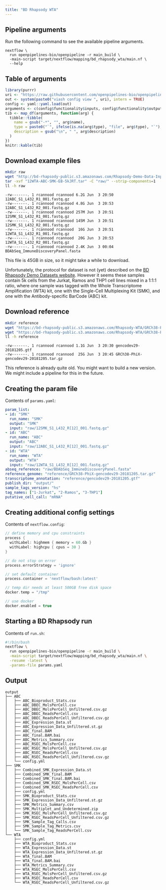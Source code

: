 ```yaml
---
title: "BD Rhapsody WTA"
---
```


## Pipeline arguments

Run the following command to see the available pipeline arguments.
```
nextflow \
  run openpipelines-bio/openpipeline -r main_build \
  -main-script target/nextflow/mapping/bd_rhapsody_wta/main.nf \
  --help
```

## Table of arguments

```r
library(purrr)
uri <- "https://raw.githubusercontent.com/openpipelines-bio/openpipeline/main/src/mapping/bd_rhapsody_wta/config.vsh.yaml"
out <- system(paste0("viash config view ", uri), intern = TRUE)
config <- yaml::yaml.load(out)
arguments <- c(config$functionality$inputs, config$functionality$outputs, config$functionality$arguments)
tib <- map_df(arguments, function(arg) {
  tibble::tibble(
    name = gsub("-*", "", arg$name),
    type = paste0("`", ifelse(is.na(arg$type), "file", arg$type), "`"),
    description = gsub("\n", " ", arg$description)
  )
})
knitr::kable(tib)
```

## Download example files


```sh
mkdir raw
wget "http://bd-rhapsody-public.s3.amazonaws.com/Rhapsody-Demo-Data-Inputs/12WTA-ABC-SMK-EB-5kJRT.tar"
tar -xvf "12WTA-ABC-SMK-EB-5kJRT.tar" -C "raw/" --strip-components=1
ll -h raw
```

    -rw-------. 1 rcannood rcannood 6.2G Jun  3 20:50 12ABC_S1_L432_R1_001.fastq.gz
    -rw-------. 1 rcannood rcannood 4.8G Jun  3 20:53 12ABC_S1_L432_R2_001.fastq.gz
    -rw-------. 1 rcannood rcannood 257M Jun  3 20:51 12SMK_S1_L432_R1_001.fastq.gz
    -rw-------. 1 rcannood rcannood 145M Jun  3 20:51 12SMK_S1_L432_R2_001.fastq.gz
    -rw-------. 1 rcannood rcannood  16G Jun  3 20:51 12WTA_S1_L432_R1_001.fastq.gz
    -rw-------. 1 rcannood rcannood  20G Jun  3 20:53 12WTA_S1_L432_R2_001.fastq.gz
    -rw-------. 1 rcannood rcannood 2.4K Jun  3 00:04 BDAbSeq_ImmuneDiscoveryPanel.fasta

:::{.callout-warning}
This file is 45GB in size, so it might take a while to download.
:::

Unfortunately, the protocol for dataset is not (yet) described on the [BD Rhapsody Demo Datasets website](https://scomix.bd.com/hc/en-us/articles/360034192672-Rhapsody-WTA-Demo-Datasets). However it seems these samples contain 5k cells from the Jurkat, Ramos and THP1 cell lines mixed in a 1:1:1 ratio, where one sample was tagged with the Whole Transcriptome Amplification (WTA) kit, one with the Single-Cell Multiplexing Kit (SMK), and one with the Antibody-specific BarCode (ABC) kit.

## Download reference

```sh
mkdir reference
wget "https://bd-rhapsody-public.s3.amazonaws.com/Rhapsody-WTA/GRCh38-PhiX-gencodev29/GRCh38-PhiX-gencodev29-20181205.tar.gz" -O "reference/GRCh38-PhiX-gencodev29-20181205.tar.gz"
wget "https://bd-rhapsody-public.s3.amazonaws.com/Rhapsody-WTA/GRCh38-PhiX-gencodev29/gencodev29-20181205.gtf" -O "reference/gencodev29-20181205.gtf"
ll -h reference
```

    -rw-------. 1 rcannood rcannood 1.1G Jun  3 20:30 gencodev29-20181205.gtf
    -rw-------. 1 rcannood rcannood  25G Jun  3 20:45 GRCh38-PhiX-gencodev29-20181205.tar.gz

:::{.callout-warning}
This reference is already quite old. You might want to build a new version. We might include a pipeline for this in the future.
:::


## Creating the param file
Contents of `params.yaml`:
```yaml
param_list:
- id: "SMK"
  run_name: "SMK"
  output: "SMK"
  input: "raw/12SMK_S1_L432_R[12]_001.fastq.gz"
- id: "ABC"
  run_name: "ABC"
  output: "ABC"
  input: "raw/12ABC_S1_L432_R[12]_001.fastq.gz"
- id: "WTA"
  run_name: "WTA"
  output: "WTA"
  input: "raw/12WTA_S1_L432_R[12]_001.fastq.gz"
abseq_reference: "raw/BDAbSeq_ImmuneDiscoveryPanel.fasta"
reference_genome: "reference/GRCh38-PhiX-gencodev29-20181205.tar.gz"
transcriptome_annotation: "reference/gencodev29-20181205.gtf"
publish_dir: "output/"
sample_tags_version: "hs"
tag_names: ["1-Jurkat", "2-Ramos", "3-THP1"]
putative_cell_call: "mRNA"
```

## Creating additional config settings
Contents of `nextflow.config`:
```groovy
// define memory and cpu constraints
process {
  withLabel: highmem { memory = 60.Gb }
  withLabel: highcpu { cpus = 30 }
}

// do not stop on error
process.errorStrategy = 'ignore' 

// set default container
process.container = 'nextflow/bash:latest'

// temp dir needs at least 500GB free disk space
docker.temp = "/tmp"

// use docker
docker.enabled = true
```

## Starting a BD Rhapsody run

Contents of `run.sh`:
```bash
#!/bin/bash
nextflow \
  run openpipelines-bio/openpipeline -r main_build \
  -main-script target/nextflow/mapping/bd_rhapsody_wta/main.nf \
  -resume -latest \
  -params-file params.yaml
```

## Output

    output
    ├── ABC
    │   ├── ABC_Bioproduct_Stats.csv
    │   ├── ABC_DBEC_MolsPerCell.csv
    │   ├── ABC_DBEC_MolsPerCell_Unfiltered.csv.gz
    │   ├── ABC_DBEC_ReadsPerCell.csv
    │   ├── ABC_DBEC_ReadsPerCell_Unfiltered.csv.gz
    │   ├── ABC_Expression_Data.st
    │   ├── ABC_Expression_Data_Unfiltered.st.gz
    │   ├── ABC_final.BAM
    │   ├── ABC_final.BAM.bai
    │   ├── ABC_Metrics_Summary.csv
    │   ├── ABC_RSEC_MolsPerCell.csv
    │   ├── ABC_RSEC_MolsPerCell_Unfiltered.csv.gz
    │   ├── ABC_RSEC_ReadsPerCell.csv
    │   ├── ABC_RSEC_ReadsPerCell_Unfiltered.csv.gz
    │   └── config.yml
    ├── SMK
    │   ├── Combined_SMK_Expression_Data.st
    │   ├── Combined_SMK_final.BAM
    │   ├── Combined_SMK_final.BAM.bai
    │   ├── Combined_SMK_RSEC_MolsPerCell.csv
    │   ├── Combined_SMK_RSEC_ReadsPerCell.csv
    │   ├── config.yml
    │   ├── SMK_Bioproduct_Stats.csv
    │   ├── SMK_Expression_Data_Unfiltered.st.gz
    │   ├── SMK_Metrics_Summary.csv
    │   ├── SMK_Multiplet_and_Undetermined.zip
    │   ├── SMK_RSEC_MolsPerCell_Unfiltered.csv.gz
    │   ├── SMK_RSEC_ReadsPerCell_Unfiltered.csv.gz
    │   ├── SMK_Sample_Tag_Calls.csv
    │   ├── SMK_Sample_Tag_Metrics.csv
    │   └── SMK_Sample_Tag_ReadsPerCell.csv
    └── WTA
        ├── config.yml
        ├── WTA_Bioproduct_Stats.csv
        ├── WTA_Expression_Data.st
        ├── WTA_Expression_Data_Unfiltered.st.gz
        ├── WTA_final.BAM
        ├── WTA_final.BAM.bai
        ├── WTA_Metrics_Summary.csv
        ├── WTA_RSEC_MolsPerCell.csv
        ├── WTA_RSEC_MolsPerCell_Unfiltered.csv.gz
        ├── WTA_RSEC_ReadsPerCell.csv
        └── WTA_RSEC_ReadsPerCell_Unfiltered.csv.gz